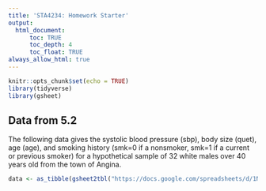 ```yaml
---
title: 'STA4234: Homework Starter'
output: 
  html_document:
      toc: TRUE
      toc_depth: 4
      toc_float: TRUE
always_allow_html: true
---
```


```r
knitr::opts_chunk$set(echo = TRUE)
library(tidyverse)
library(gsheet)
```

## Data from 5.2

The following data gives the systolic blood pressure (sbp), body size (quet), age (age), and smoking history (smk=0 if a nonsmoker, smk=1 if a current or previous smoker) for a hypothetical sample of 32 white males over 40 years old from the town of Angina.

```r
data <- as_tibble(gsheet2tbl("https://docs.google.com/spreadsheets/d/1Nvns8qzuhvjG-k_zkDj1FMiV3UE2eZgXeee7i0HDPSs/edit#gid=0"))
```
